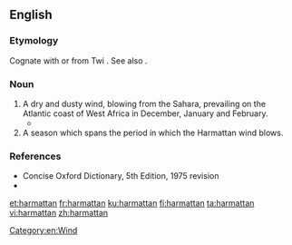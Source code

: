 ==English==
{{wikipedia}}
===Etymology===
Cognate with or from Twi {{etyl|ak|en}} {{m|ak|haramata}}. See also {{cog|es|harmatán}}.

{{etystub|en|Arabic?}}

===Noun===
{{en-noun}}

# A dry and dusty wind, blowing from the Sahara, prevailing on the Atlantic coast of West Africa in December, January and February.
#* {{quote-book|title={{w|Things Fall Apart}}|author={{w|Chinua Achebe}}|page=1|year=1959|passage=That was many years ago, twenty years or more, and during this time Okonkwo's fame had grown like a bush-fire in the '''harmattan'''.}}
# A season which spans the period in which the Harmattan wind blows.

===References===
* Concise Oxford Dictionary, 5th Edition, 1975 revision
* {{R:OneLook}}

[[Category:en:Wind]]
[[et:harmattan]]
[[fr:harmattan]]
[[ku:harmattan]]
[[fi:harmattan]]
[[ta:harmattan]]
[[vi:harmattan]]
[[zh:harmattan]]